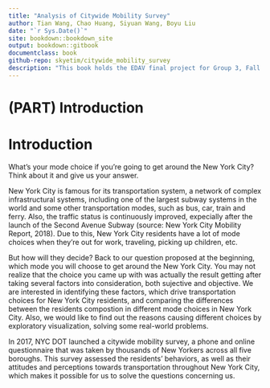 ```yaml
---
title: "Analysis of Citywide Mobility Survey" 
author: Tian Wang, Chao Huang, Siyuan Wang, Boyu Liu
date: "`r Sys.Date()`"
site: bookdown::bookdown_site
output: bookdown::gitbook
documentclass: book
github-repo: skyetim/citywide_mobility_survey
description: "This book holds the EDAV final project for Group 3, Fall 2019, Columbia University"
---
```


# (PART) Introduction {-}

# Introduction

What's your mode choice if you're going to get around the New York City? Think about it and give us your answer. 

New York City is famous for its transportation system, a network of complex infrastructural systems, including one of the largest subway systems in the world and some other transportation modes, such as bus, car, train and ferry. Also, the traffic status is continuously improved, expecially after the launch of the Second Avenue Subway (source: New York City Mobility Report, 2018). Due to this, New York City residents have a lot of mode choices when they're out for work, traveling, picking up children, etc. 

But how will they decide? Back to our question proposed at the beginning, which mode you will choose to get around the New York City. You may not realize that the choice you came up with was actually the result getting after taking several factors into consideration, both sujective and objective. We are interested in identifying these factors, which drive transportation choices for New York City residents, and comparing the differences between the residents compostion in different mode choices in New York City. Also, we would like to find out the reasons causing different choices by exploratory visualization, solving some real-world problems.

In 2017, NYC DOT launched a citywide mobility survey, a phone and online questionnaire that was taken by thousands of New Yorkers across all five boroughs. This survey assessed the residents' behaviors, as well as their attitudes and perceptions towards transportation throughout New York City, which makes it possible for us to solve the questions concerning us. 
 



